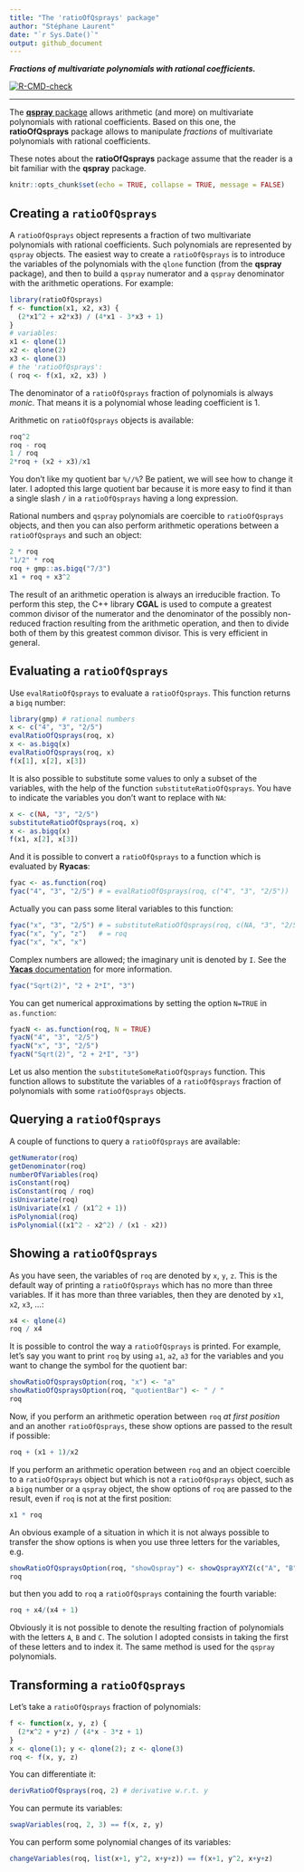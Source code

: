```yaml
---
title: "The 'ratioOfQsprays' package"
author: "Stéphane Laurent"
date: "`r Sys.Date()`"
output: github_document
---
```


***Fractions of multivariate polynomials with rational coefficients.***

<!-- badges: start -->
[![R-CMD-check](https://github.com/stla/ratioOfQsprays/actions/workflows/R-CMD-check.yaml/badge.svg)](https://github.com/stla/ratioOfQsprays/actions/workflows/R-CMD-check.yaml)
<!-- badges: end -->

___

The [**qspray** package](https://github.com/stla/qspray) allows arithmetic 
(and more) on multivariate polynomials with rational coefficients. Based on 
this one, the **ratioOfQsprays** package allows to manipulate *fractions* of
multivariate polynomials with rational coefficients.

These notes about the **ratioOfQsprays** package assume that the reader is a 
bit familiar with the **qspray** package.

```r
knitr::opts_chunk$set(echo = TRUE, collapse = TRUE, message = FALSE)
```


## Creating a `ratioOfQsprays` 

A `ratioOfQsprays` object represents a fraction of two multivariate 
polynomials with rational coefficients. Such polynomials are represented by 
`qspray` objects. The easiest way to create a `ratioOfQsprays` is to introduce 
the variables of the polynomials with the `qlone` function (from the **qspray** 
package), and then to build a `qspray` numerator and a `qspray` denominator 
with the arithmetic operations. For example:

```r
library(ratioOfQsprays)
f <- function(x1, x2, x3) {
  (2*x1^2 + x2*x3) / (4*x1 - 3*x3 + 1)
}
# variables:
x1 <- qlone(1)
x2 <- qlone(2)
x3 <- qlone(3)
# the 'ratioOfQsprays':
( roq <- f(x1, x2, x3) )
```

The denominator of a `ratioOfQsprays` fraction of polynomials is always *monic*. 
That means it is a polynomial whose leading coefficient is 1.

Arithmetic on `ratioOfQsprays` objects is available:

```r
roq^2
roq - roq
1 / roq
2*roq + (x2 + x3)/x1
```

You don't like my quotient bar `%//%`? Be patient, we will see how to change 
it later. I adopted this large quotient bar because it is more easy to find 
it than a single slash `/` in a `ratioOfQsprays` having a long expression.

Rational numbers and `qspray` polynomials are coercible to 
`ratioOfQsprays` objects, and then you can also perform arithmetic operations 
between a `ratioOfQsprays` and such an object:

```r
2 * roq
"1/2" * roq
roq + gmp::as.bigq("7/3") 
x1 + roq + x3^2
```

The result of an arithmetic operation is always an irreducible fraction. 
To perform this step, the C++ library **CGAL** is used to compute a greatest 
common divisor of the numerator and the denominator of the possibly non-reduced 
fraction resulting from the arithmetic operation, and then to divide both of 
them by this greatest common divisor. This is very efficient in general.


## Evaluating a `ratioOfQsprays` 

Use `evalRatioOfQsprays` to evaluate a `ratioOfQsprays`. This function returns 
a `bigq` number:

```r
library(gmp) # rational numbers
x <- c("4", "3", "2/5")
evalRatioOfQsprays(roq, x)
x <- as.bigq(x)
evalRatioOfQsprays(roq, x)
f(x[1], x[2], x[3])
```

It is also possible to substitute some values to only a subset of the 
variables, with the help of the function `substituteRatioOfQsprays`. You have 
to indicate the variables you don't want to replace with `NA`:

```r
x <- c(NA, "3", "2/5")
substituteRatioOfQsprays(roq, x)
x <- as.bigq(x)
f(x1, x[2], x[3])
```

And it is possible to convert a `ratioOfQsprays` to a function which is 
evaluated by **Ryacas**:

```r
fyac <- as.function(roq)
fyac("4", "3", "2/5") # = evalRatioOfQsprays(roq, c("4", "3", "2/5"))
```

Actually you can pass some literal variables to this function:

```r
fyac("x", "3", "2/5") # = substituteRatioOfQsprays(roq, c(NA, "3", "2/5"))
fyac("x", "y", "z")   # = roq
fyac("x", "x", "x")
```

Complex numbers are allowed; the imaginary unit is denoted by `I`. See the 
[**Yacas** documentation](https://yacas.readthedocs.io/en/latest/) for more
information.

```r
fyac("Sqrt(2)", "2 + 2*I", "3")
```

You can get numerical approximations by setting the option `N=TRUE` in 
`as.function`:

```r
fyacN <- as.function(roq, N = TRUE)
fyacN("4", "3", "2/5") 
fyacN("x", "3", "2/5")
fyacN("Sqrt(2)", "2 + 2*I", "3")
```

Let us also mention the `substituteSomeRatioOfQsprays` function. This function 
allows to substitute the variables of a `ratioOfQsprays` fraction of polynomials 
with some `ratioOfQsprays` objects.


## Querying a `ratioOfQsprays` 

A couple of functions to query a `ratioOfQsprays` are available:

```r
getNumerator(roq)
getDenominator(roq)
numberOfVariables(roq)
isConstant(roq)
isConstant(roq / roq)
isUnivariate(roq)
isUnivariate(x1 / (x1^2 + 1))
isPolynomial(roq)
isPolynomial((x1^2 - x2^2) / (x1 - x2))
```


## Showing a `ratioOfQsprays` 

As you have seen, the variables of `roq` are denoted by `x`, `y`, `z`. This is 
the default way of printing a `ratioOfQsprays` which has no more than three 
variables. If it has more than three variables, then they are denoted by 
`x1`, `x2`, `x3`, ...:

```r
x4 <- qlone(4)
roq / x4
```

It is possible to control the way a `ratioOfQsprays` is printed. For example, 
let's say you want to print `roq` by using `a1`, `a2`, `a3` for the variables 
and you want to change the symbol for the quotient bar:

```r
showRatioOfQspraysOption(roq, "x") <- "a"
showRatioOfQspraysOption(roq, "quotientBar") <- " / " 
roq
```

Now, if you perform an arithmetic operation between `roq` *at first position* 
and an another `ratioOfQsprays`, these show options are passed to the result if
possible:

```r
roq + (x1 + 1)/x2
```

If you perform an arithmetic operation between `roq` and an object coercible to 
a `ratioOfQsprays` object but which is not a `ratioOfQsprays` object, such as a
`bigq` number or a `qspray` object, the show options of `roq` are passed to 
the result, even if `roq` is not at the first position:

```r
x1 * roq
```

An obvious example of a situation in which it is not always possible to 
transfer the show options is when you use three letters for the variables, e.g.

```r
showRatioOfQspraysOption(roq, "showQspray") <- showQsprayXYZ(c("A", "B", "C"))
roq
```

but then you add to `roq` a `ratioOfQsprays` containing the fourth variable:

```r
roq + x4/(x4 + 1)
```

Obviously it is not possible to denote the resulting fraction of polynomials 
with the letters `A`, `B` and `C`. The solution I adopted consists in 
taking the first of these letters and to index it. The same method is used 
for the `qspray` polynomials.


## Transforming a `ratioOfQsprays`

Let's take a `ratioOfQsprays` fraction of polynomials:

```r
f <- function(x, y, z) {
  (2*x^2 + y*z) / (4*x - 3*z + 1)
}
x <- qlone(1); y <- qlone(2); z <- qlone(3)
roq <- f(x, y, z)
```

You can differentiate it:

```r
derivRatioOfQsprays(roq, 2) # derivative w.r.t. y
```

You can permute its variables:

```r
swapVariables(roq, 2, 3) == f(x, z, y)
```

You can perform some polynomial changes of its variables:

```r
changeVariables(roq, list(x+1, y^2, x+y+z)) == f(x+1, y^2, x+y+z)
```

